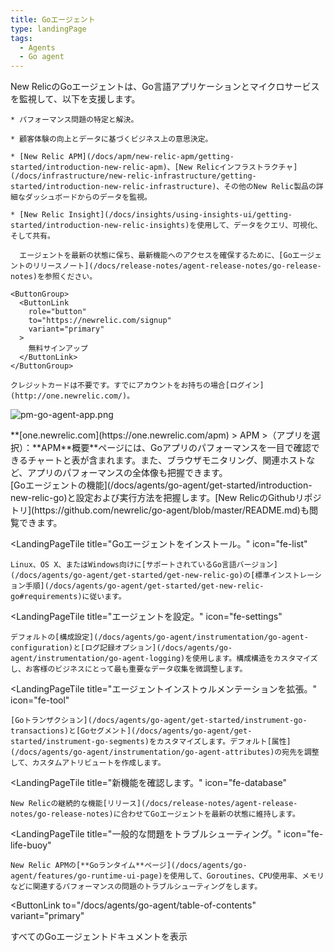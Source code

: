```yaml
---
title: Goエージェント
type: landingPage
tags:
  - Agents
  - Go agent
---
```


<LandingPageHero>
  <HeroContent>
    New RelicのGoエージェントは、Go言語アプリケーションとマイクロサービスを監視して、以下を支援します。

    * パフォーマンス問題の特定と解決。

    * 顧客体験の向上とデータに基づくビジネス上の意思決定。

    * [New Relic APM](/docs/apm/new-relic-apm/getting-started/introduction-new-relic-apm)、[New Relicインフラストラクチャ](/docs/infrastructure/new-relic-infrastructure/getting-started/introduction-new-relic-infrastructure)、その他のNew Relic製品の詳細なダッシュボードからのデータを監視。

    * [New Relic Insight](/docs/insights/using-insights-ui/getting-started/introduction-new-relic-insights)を使用して、データをクエリ、可視化、そして共有。

      エージェントを最新の状態に保ち、最新機能へのアクセスを確保するために、[Goエージェントのリリースノート](/docs/release-notes/agent-release-notes/go-release-notes)を参照ください。

    <ButtonGroup>
      <ButtonLink
        role="button"
        to="https://newrelic.com/signup"
        variant="primary"
      >
        無料サインアップ
      </ButtonLink>
    </ButtonGroup>

    クレジットカードは不要です。すでにアカウントをお持ちの場合[ログイン](http://one.newrelic.com/)。
  </HeroContent>

  ![pm-go-agent-app.png](./images/apm-go-agent-app.png "pm-go-agent-app.png")

  <figcaption>
    **[one.newrelic.com](https://one.newrelic.com/apm) > APM >（アプリを選択）：**APM**概要**ページには、Goアプリのパフォーマンスを一目で確認できるチャートと表が含まれます。また、ブラウザモニタリング、関連ホストなど、アプリのパフォーマンスの全体像も把握できます。
  </figcaption>
</LandingPageHero>

<LandingPageTileGrid>
  <LandingPageTile
    title="始めてみましょう。"
    icon="fe-terminal"
  >
    [Goエージェントの機能](/docs/agents/go-agent/get-started/introduction-new-relic-go)と設定および実行方法を把握します。[New RelicのGithubリポジトリ](https://github.com/newrelic/go-agent/blob/master/README.md)も閲覧できます。
  </LandingPageTile>

  <LandingPageTile
    title="Goエージェントをインストール。"
    icon="fe-list"
  >
    Linux、OS X、またはWindows向けに[サポートされているGo言語バージョン](/docs/agents/go-agent/get-started/get-new-relic-go)の[標準インストレーション手順](/docs/agents/go-agent/get-started/get-new-relic-go#requirements)に従います。
  </LandingPageTile>

  <LandingPageTile
    title="エージェントを設定。"
    icon="fe-settings"
  >
    デフォルトの[構成設定](/docs/agents/go-agent/instrumentation/go-agent-configuration)と[ログ記録オプション](/docs/agents/go-agent/instrumentation/go-agent-logging)を使用します。構成構造をカスタマイズし、お客様のビジネスにとって最も重要なデータ収集を微調整します。
  </LandingPageTile>

  <LandingPageTile
    title="エージェントインストゥルメンテーションを拡張。"
    icon="fe-tool"
  >
    [Goトランザクション](/docs/agents/go-agent/get-started/instrument-go-transactions)と[Goセグメント](/docs/agents/go-agent/get-started/instrument-go-segments)をカスタマイズします。デフォルト[属性](/docs/agents/go-agent/instrumentation/go-agent-attributes)の宛先を調整して、カスタムアトリビュートを作成します。
  </LandingPageTile>

  <LandingPageTile
    title="新機能を確認します。"
    icon="fe-database"
  >
    New Relicの継続的な機能[リリース](/docs/release-notes/agent-release-notes/go-release-notes)に合わせてGoエージェントを最新の状態に維持します。
  </LandingPageTile>

  <LandingPageTile
    title="一般的な問題をトラブルシューティング。"
    icon="fe-life-buoy"
  >
    New Relic APMの[**Goランタイム**ページ](/docs/agents/go-agent/features/go-runtime-ui-page)を使用して、Goroutines、CPU使用率、メモリなどに関連するパフォーマンスの問題のトラブルシューティングをします。
  </LandingPageTile>
</LandingPageTileGrid>

<ButtonLink
  to="/docs/agents/go-agent/table-of-contents"
  variant="primary"
>
  すべてのGoエージェントドキュメントを表示
</ButtonLink>